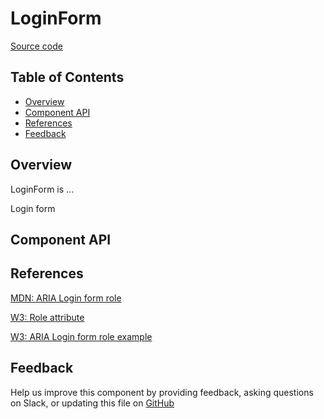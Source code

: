 
# LoginForm

[Source code](https://github.com/leemonade/bubbles/tree/main/packages/components/leemons/LoginForm)

## Table of Contents

<!-- START doctoc generated TOC please keep comment here to allow auto update -->
<!-- DON'T EDIT THIS SECTION, INSTEAD RE-RUN doctoc TO UPDATE -->

- [Overview](#overview)
- [Component API](#component-api)
- [References](#references)
- [Feedback](#feedback)

## Overview

LoginForm is ...

<ThemeProvider>
  <LoginForm>Login form</LoginForm>
</ThemeProvider>

## Component API

<Preview>
  <Story id="leemons-login-form--playground" />
</Preview>

<Props of={LoginForm} />

## References

[MDN: ARIA Login form role](https://developer.mozilla.org/en-US/docs/Web/Accessibility/ARIA/Roles/login-form_role)

[W3: Role attribute](https://www.w3.org/WAI/PF/HTML/wiki/RoleAttribute)

[W3: ARIA Login form role example](https://www.w3.org/TR/2016/WD-wai-aria-practices-1.1-20160317/examples/login-form/login-form.html)

## Feedback

Help us improve this component by providing feedback, asking questions on Slack, or updating this file on
[GitHub](https://github.com/leemonade/bubbles/edit/main/packages/components/leemons/LoginForm.mdx)
